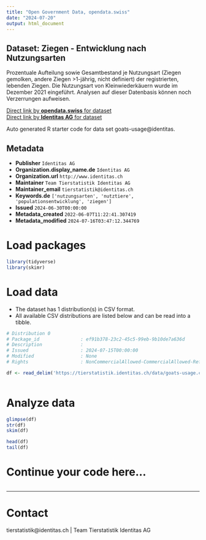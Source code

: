 ```yaml
---
title: "Open Government Data, opendata.swiss"
date: "2024-07-20"
output: html_document
---
```


## Dataset: Ziegen - Entwicklung nach Nutzungsarten

Prozentuale Aufteilung sowie Gesamtbestand je Nutzungsart (Ziegen gemolken, andere Ziegen >1-jährig, nicht definiert) der registrierten, lebenden Ziegen. Die Nutzungsart von Kleinwiederkäuern wurde im Dezember 2021 eingeführt. Analysen auf dieser Datenbasis können noch Verzerrungen aufweisen.

[Direct link by **opendata.swiss** for dataset](https://opendata.swiss/de/dataset/ziegen-entwicklung-nach-nutzungsarten)<br>
[Direct link by **Identitas AG** for dataset](https://tierstatistik.identitas.ch/)

Auto generated R starter code for data set goats-usage@identitas.

## Metadata

- **Publisher** `Identitas AG`
- **Organization.display_name.de** `Identitas AG`
- **Organization.url** `http://www.identitas.ch`
- **Maintainer** `Team Tierstatistik Identitas AG`
- **Maintainer_email** `tierstatistik@identitas.ch`
- **Keywords.de** `['nutzungsarten', 'nutztiere', 'populationsentwicklung', 'ziegen']`
- **Issued** `2024-06-30T00:00:00`
- **Metadata_created** `2022-06-07T11:22:41.307419`
- **Metadata_modified** `2024-07-16T03:47:12.344769`


# Load packages

```r

library(tidyverse)
library(skimr)

```

# Load data

-   The dataset has 1 distribution(s) in CSV format.
-   All available CSV distributions are listed below and can be read into a tibble.

```r

# Distribution 0
# Package_id               : ef91b378-23c2-45c5-99eb-9b10de7a636d
# Description              : 
# Issued                   : 2024-07-15T00:00:00
# Modified                 : None
# Rights                   : NonCommercialAllowed-CommercialAllowed-ReferenceRequired

df <- read_delim('https://tierstatistik.identitas.ch/data/goats-usage.csv')



```

# Analyze data

```r

glimpse(df)
str(df)
skim(df)

head(df)
tail(df)

```

# Continue your code here...

```r

```

------------------------------------------------------------------------

# Contact

tierstatistik@identitas.ch | Team Tierstatistik Identitas AG
